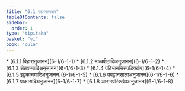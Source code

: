 ```yaml
---
title: "6.1 पठमभाणवार"
tableOfContents: false
sidebar:
  order: 1
type: "tipitaka"
basket: "vi"
book: "cula"
---
```



<DynamicBreadcrumb />



<TableOfContents book="cula" section="6.1">
* [6.1.1 विहारानुजानन](6-1/6-1-1)
* [6.1.2 मञ्चपीठादिअनुजानन](6-1/6-1-2)
* [6.1.3 सेतवण्णादिअनुजानन](6-1/6-1-3)
* [6.1.4 पटिभानचित्तपटिक्खेप](6-1/6-1-4)
* [6.1.5 इट्ठकाचयादिअनुजानन](6-1/6-1-5)
* [6.1.6 उपट्ठानसालाअनुजानन](6-1/6-1-6)
* [6.1.7 पाकारादिअनुजानन](6-1/6-1-7)
* [6.1.8 आरामपरिक्खेपअनुजानन](6-1/6-1-8)
</TableOfContents>